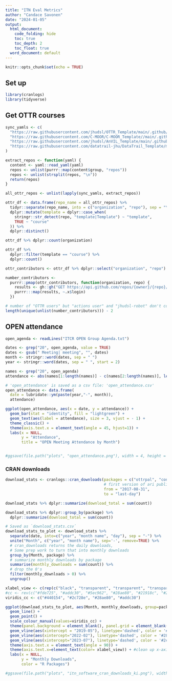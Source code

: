```yaml
---
title: "ITN Eval Metrics"
author: "Candace Savonen"
date: "2024-01-05"
output:
  html_document:
    code_folding: hide
    toc: true
    toc_depth: 2
    toc_float: true
  word_document: default
---
```


```r
knitr::opts_chunk$set(echo = TRUE)
```

## Set up

```r
library(cranlogs)
library(tidyverse)
```


## Get OTTR courses

```r
sync_yamls <- c(
  "https://raw.githubusercontent.com/jhudsl/OTTR_Template/main/.github/sync.yml", 
  "https://raw.githubusercontent.com/C-MOOR/C-MOOR_Template//main/.github/sync.yml", 
  "https://raw.githubusercontent.com/jhudsl/AnVIL_Template/main/.github/sync.yml",
  "https://raw.githubusercontent.com/datatrail-jhu/DataTrail_Template/main/.github/sync.yml"
)

extract_repos <- function(yaml) {
  content <- yaml::read_yaml(yaml) 
  repos <- unlist(purrr::map(content$group, "repos"))
  repos <- unlist(strsplit(repos, "\n"))
  return(repos)
}

all_ottr_repos <- unlist(lapply(sync_yamls, extract_repos))

ottr_df <- data.frame(repo_name = all_ottr_repos) %>%
  tidyr::separate(repo_name, into = c("organization", "repo"), sep = "\\/", remove = FALSE) %>% 
  dplyr::mutate(template = dplyr::case_when(
    stringr::str_detect(repo, "template|Template") ~ "template", 
    TRUE ~ "course"
  )) %>% 
  dplyr::distinct()

ottr_df %>% dplyr::count(organization)

ottr_df %>% 
  dplyr::filter(template == "course") %>% 
  dplyr::count()
```

```r
ottr_contributors <- ottr_df %>% dplyr::select("organization", "repo")

number_contributors <- 
  purrr::pmap(ottr_contributors, function(organization, repo) {
    results <- gh::gh("GET https://api.github.com/repos/{owner}/{repo}/contributors", owner = organization, repo = repo, .limit = Inf)
    purrr:::map(results, ~.x$login)
  })

# number of "OTTR users" but "actions user" and "jhudsl-robot" don't count so subtract 2
length(unique(unlist(number_contributors))) - 2
```

## OPEN attendance

```r
open_agenda <- readLines("ITCR OPEN Group Agenda.txt")

dates <- grep("20", open_agenda, value = TRUE)
dates <- gsub(" Meeting| meeting", "", dates)
month <- stringr::word(dates, sep = " ")
year <- stringr::word(dates, sep = " ", start = 2)

names <- grep("20", open_agenda)
attendance <- abs(names[1:length(names)] - c(names[2:length(names)], length(open_agenda)))

# 'open_attendance' is saved as a csv file: 'open_attendance.csv'
open_attendance <- data.frame(
  date = lubridate::ym(paste(year,"-", month)),
  attendance)

ggplot(open_attendance, aes(x = date, y = attendance)) + 
  geom_bar(stat = "identity", fill = "lightgreen") +
  geom_text(aes(label = attendance), size = 3, vjust = - 1) +
  theme_classic() +
  theme(axis.text.x = element_text(angle = 45, hjust=1)) +
  labs(x = NULL, 
       y = "Attendance",
       title = "OPEN Meeting Attendance by Month")


#ggsave(file.path("plots", "open_attendance.png"), width = 4, height = 3)

```


### CRAN downloads

```r
download_stats <- cranlogs::cran_downloads(packages = c("ottrpal", "conrad", "ari", "text2speech"), 
                                           # first version of ari published on 2017-08-31 
                                           from = "2017-08-31",
                                           to = "last-day") 

download_stats %>% dplyr::summarize(download_total = sum(count))

download_stats %>% dplyr::group_by(package) %>%
  dplyr::summarize(download_total = sum(count))

# Saved as `download_stats.csv`
download_stats_to_plot <- download_stats %>% 
  separate(date, into=c("year", "month name", "day"), sep = "-") %>% 
  unite("Month", c("year", "month name"), sep='-', remove=TRUE) %>%  
  # cran_downloads returns the daily downloads,
  # Some prep work to turn that into monthly downloads
  group_by(Month, package) %>% 
  # summarize monthly downloads by package
  summarise(monthly_downloads = sum(count)) %>%
  # drop the 0's 
  filter(monthly_downloads > 0) %>% 
  ungroup()

xlabel_view <- c(rep(c("black", "transparent", "transparent", "transparent"), 41), "black", "transparent") #166 rows
#cc <- rev(c("#fde725", "#addc30", "#5ec962", "#28ae80", "#21918c", "#2c728e", "#3b528b", "#472d7b", "#440154"))
viridis_cc <- c("#440154", "#2c728e", "#28ae80", "#addc30")

ggplot(download_stats_to_plot, aes(Month, monthly_downloads, group=package, color = package)) + 
  geom_line() + 
  geom_point() +
  scale_colour_manual(values=viridis_cc) +
  theme(panel.background = element_blank(), panel.grid = element_blank()) +
  geom_vline(aes(xintercept = "2019-05"), linetype='dashed', color = '#addc30') + #text2speech published date
  geom_vline(aes(xintercept="2022-02"), linetype='dashed', color = '#28ae80') + #ottrpal published date 
  geom_vline(aes(xintercept="2023-07"), linetype='dashed', color = '#2c728e') + #conrad published date
  theme(axis.text.x = element_text(angle = 90)) +
  theme(axis.text.x=element_text(color= xlabel_view)) + #clean up x-axis labels
  labs(x = NULL,
       y = "Monthly Downloads",
       color = "R Packages")

#ggsave(file.path("plots", "itn_software_cran_downloads_ki.png"), width=10, height=5)

```
